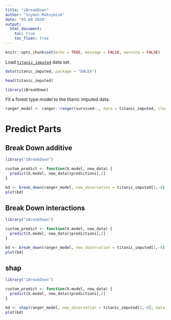```yaml
---
title: "iBreakDown"
author: "Szymon Maksymiuk"
date: "05 08 2020"
output:
  html_document:
    toc: true
    toc_float: true
---
```

  
```r
knitr::opts_chunk$set(echo = TRUE, message = FALSE, warning = FALSE)
```



Load [`titanic_imputed`](https://modeloriented.github.io/DALEX/reference/titanic.html) data set.

```r
data(titanic_imputed, package = "DALEX")

head(titanic_imputed)
```

```r
library(iBreakDown)
```


Fit a forest type model to the titanic imputed data.

```r
ranger_model <- ranger::ranger(survived~., data = titanic_imputed, classification = TRUE, probability = TRUE)
```

# Predict Parts

## Break Down additive


```r
library("iBreakDown")

custom_predict <- function(X.model, new_data) {
  predict(X.model, new_data)$predictions[,2]
}

bd <- break_down(ranger_model, new_observation = titanic_imputed[1,-8], data = titanic_imputed, predict_function = custom_predict)
plot(bd)
```

## Break Down interactions


```r
library("iBreakDown")

custom_predict <- function(X.model, new_data) {
  predict(X.model, new_data)$predictions[,2]
}

bd <- break_down(ranger_model, new_observation = titanic_imputed[1,-8], data = titanic_imputed, predict_function = custom_predict, interactions = TRUE)
plot(bd)
```


## shap


```r
library("iBreakDown")

custom_predict <- function(X.model, new_data) {
  predict(X.model, new_data)$predictions[,2]
}

bd <- shap(ranger_model, new_observation = titanic_imputed[1,-8], data = titanic_imputed, predict_function = custom_predict)
plot(bd)
```






